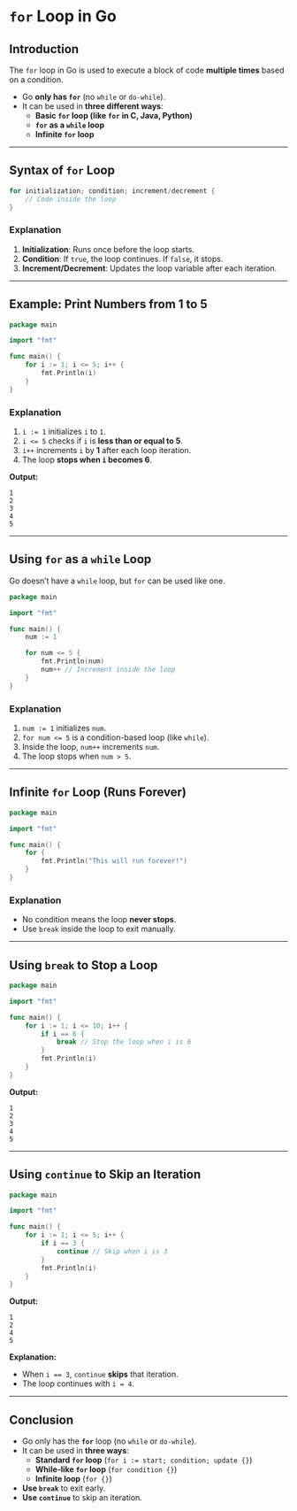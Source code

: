 # **`for` Loop in Go**

## **Introduction**

The `for` loop in Go is used to execute a block of code **multiple times** based on a condition.

- Go **only has `for`** (no `while` or `do-while`).
- It can be used in **three different ways**:
  - **Basic `for` loop (like `for` in C, Java, Python)**
  - **`for` as a `while` loop**
  - **Infinite `for` loop**

---

## **Syntax of `for` Loop**

```go filename="main.go" copy
for initialization; condition; increment/decrement {
    // Code inside the loop
}
```

### **Explanation**

1. **Initialization**: Runs once before the loop starts.
2. **Condition**: If `true`, the loop continues. If `false`, it stops.
3. **Increment/Decrement**: Updates the loop variable after each iteration.

---

## **Example: Print Numbers from 1 to 5**

```go filename="main.go" copy
package main

import "fmt"

func main() {
    for i := 1; i <= 5; i++ {
        fmt.Println(i)
    }
}
```

### **Explanation**

1. `i := 1` initializes `i` to `1`.
2. `i <= 5` checks if `i` is **less than or equal to 5**.
3. `i++` increments `i` by **1** after each loop iteration.
4. The loop **stops when `i` becomes 6**.

**Output:**

```
1
2
3
4
5
```

---

## **Using `for` as a `while` Loop**

Go doesn’t have a `while` loop, but `for` can be used like one.

```go filename="main.go" copy
package main

import "fmt"

func main() {
    num := 1

    for num <= 5 {
        fmt.Println(num)
        num++ // Increment inside the loop
    }
}
```

### **Explanation**

1. `num := 1` initializes `num`.
2. `for num <= 5` is a condition-based loop (like `while`).
3. Inside the loop, `num++` increments `num`.
4. The loop stops when `num > 5`.

---

## **Infinite `for` Loop (Runs Forever)**

```go filename="main.go" copy
package main

import "fmt"

func main() {
    for {
        fmt.Println("This will run forever!")
    }
}
```

### **Explanation**

- No condition means the loop **never stops**.
- Use `break` inside the loop to exit manually.

---

## **Using `break` to Stop a Loop**

```go filename="main.go" copy
package main

import "fmt"

func main() {
    for i := 1; i <= 10; i++ {
        if i == 6 {
            break // Stop the loop when i is 6
        }
        fmt.Println(i)
    }
}
```

**Output:**

```
1
2
3
4
5
```

---

## **Using `continue` to Skip an Iteration**

```go filename="main.go" copy
package main

import "fmt"

func main() {
    for i := 1; i <= 5; i++ {
        if i == 3 {
            continue // Skip when i is 3
        }
        fmt.Println(i)
    }
}
```

**Output:**

```
1
2
4
5
```

**Explanation:**

- When `i == 3`, `continue` **skips** that iteration.
- The loop continues with `i = 4`.

---

## **Conclusion**

- Go only has the **`for`** loop (no `while` or `do-while`).
- It can be used in **three ways**:
  - **Standard `for` loop** (`for i := start; condition; update {}`)
  - **While-like `for` loop** (`for condition {}`)
  - **Infinite loop** (`for {}`)
- **Use `break`** to exit early.
- **Use `continue`** to skip an iteration.

